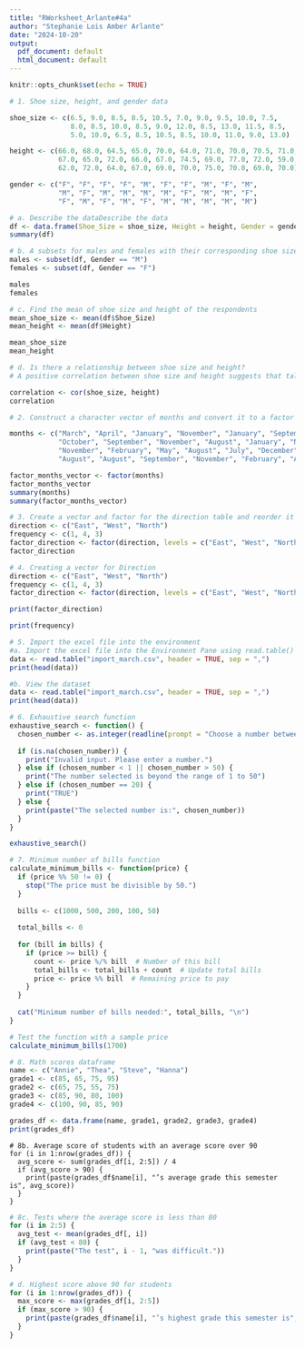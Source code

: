 ```yaml
---
title: "RWorksheet_Arlante#4a"
author: "Stephanie Lois Amber Arlante"
date: "2024-10-20"
output:
  pdf_document: default
  html_document: default
---
```


```r
knitr::opts_chunk$set(echo = TRUE)
```

```r
# 1. Shoe size, height, and gender data

shoe_size <- c(6.5, 9.0, 8.5, 8.5, 10.5, 7.0, 9.0, 9.5, 10.0, 7.5, 
               8.0, 8.5, 10.0, 8.5, 9.0, 12.0, 8.5, 13.0, 11.5, 8.5,
               5.0, 10.0, 6.5, 8.5, 10.5, 8.5, 10.0, 11.0, 9.0, 13.0)

height <- c(66.0, 68.0, 64.5, 65.0, 70.0, 64.0, 71.0, 70.0, 70.5, 71.0,
            67.0, 65.0, 72.0, 66.0, 67.0, 74.5, 69.0, 77.0, 72.0, 59.0,
            62.0, 72.0, 64.0, 67.0, 69.0, 70.0, 75.0, 70.0, 69.0, 70.0)

gender <- c("F", "F", "F", "F", "M", "F", "F", "M", "F", "M", 
            "M", "F", "M", "M", "M", "M", "F", "M", "M", "F",
            "F", "M", "F", "M", "F", "M", "M", "M", "M", "M")

# a. Describe the dataDescribe the data
df <- data.frame(Shoe_Size = shoe_size, Height = height, Gender = gender)
summary(df)

# b. A subsets for males and females with their corresponding shoe size and height
males <- subset(df, Gender == "M")
females <- subset(df, Gender == "F")

males
females

# c. Find the mean of shoe size and height of the respondents
mean_shoe_size <- mean(df$Shoe_Size)
mean_height <- mean(df$Height)

mean_shoe_size
mean_height

# d. Is there a relationship between shoe size and height?
# A positive correlation between shoe size and height suggests that taller individuals tend to have larger shoe sizes, while a near-zero correlation indicates no significant relationship.

correlation <- cor(shoe_size, height)
correlation
```

```r
# 2. Construct a character vector of months and convert it to a factor

months <- c("March", "April", "January", "November", "January", "September", 
            "October", "September", "November", "August", "January", "November", 
            "November", "February", "May", "August", "July", "December", 
            "August", "August", "September", "November", "February", "April")

factor_months_vector <- factor(months)
factor_months_vector
summary(months)
summary(factor_months_vector)
```

```r
# 3. Create a vector and factor for the direction table and reorder it
direction <- c("East", "West", "North")
frequency <- c(1, 4, 3)
factor_direction <- factor(direction, levels = c("East", "West", "North"))
factor_direction
```

```r
# 4. Creating a vector for Direction
direction <- c("East", "West", "North")
frequency <- c(1, 4, 3)
factor_direction <- factor(direction, levels = c("East", "West", "North"))

print(factor_direction)

print(frequency)
```

```r
# 5. Import the excel file into the environment
#a. Import the excel file into the Environment Pane using read.table() function
data <- read.table("import_march.csv", header = TRUE, sep = ",")
print(head(data)) 

#b. View the dataset
data <- read.table("import_march.csv", header = TRUE, sep = ",")
print(head(data))
```

```r
# 6. Exhaustive search function
exhaustive_search <- function() {
  chosen_number <- as.integer(readline(prompt = "Choose a number between 1 and 50: "))
  
  if (is.na(chosen_number)) {
    print("Invalid input. Please enter a number.")
  } else if (chosen_number < 1 || chosen_number > 50) {
    print("The number selected is beyond the range of 1 to 50")
  } else if (chosen_number == 20) {
    print("TRUE")
  } else {
    print(paste("The selected number is:", chosen_number))
  }
}

exhaustive_search()
```

```r
# 7. Minimum number of bills function
calculate_minimum_bills <- function(price) {
  if (price %% 50 != 0) {
    stop("The price must be divisible by 50.")
  }
  
  bills <- c(1000, 500, 200, 100, 50)
  
  total_bills <- 0
  
  for (bill in bills) {
    if (price >= bill) {
      count <- price %/% bill  # Number of this bill
      total_bills <- total_bills + count  # Update total bills
      price <- price %% bill  # Remaining price to pay
    }
  }
  
  cat("Minimum number of bills needed:", total_bills, "\n")
}

# Test the function with a sample price
calculate_minimum_bills(1700) 
```

```r
# 8. Math scores dataframe
name <- c("Annie", "Thea", "Steve", "Hanna")
grade1 <- c(85, 65, 75, 95)
grade2 <- c(65, 75, 55, 75)
grade3 <- c(85, 90, 80, 100)
grade4 <- c(100, 90, 85, 90)

grades_df <- data.frame(name, grade1, grade2, grade3, grade4)
print(grades_df)
```
```{}
# 8b. Average score of students with an average score over 90
for (i in 1:nrow(grades_df)) {
  avg_score <- sum(grades_df[i, 2:5]) / 4
  if (avg_score > 90) {
    print(paste(grades_df$name[i], "’s average grade this semester is", avg_score))
  }
}
```
```r
# 8c. Tests where the average score is less than 80
for (i in 2:5) {
  avg_test <- mean(grades_df[, i])
  if (avg_test < 80) {
    print(paste("The test", i - 1, "was difficult."))
  }
}

```
```r
# d. Highest score above 90 for students
for (i in 1:nrow(grades_df)) {
  max_score <- max(grades_df[i, 2:5])
  if (max_score > 90) {
    print(paste(grades_df$name[i], "’s highest grade this semester is", max_score))
  }
}
```